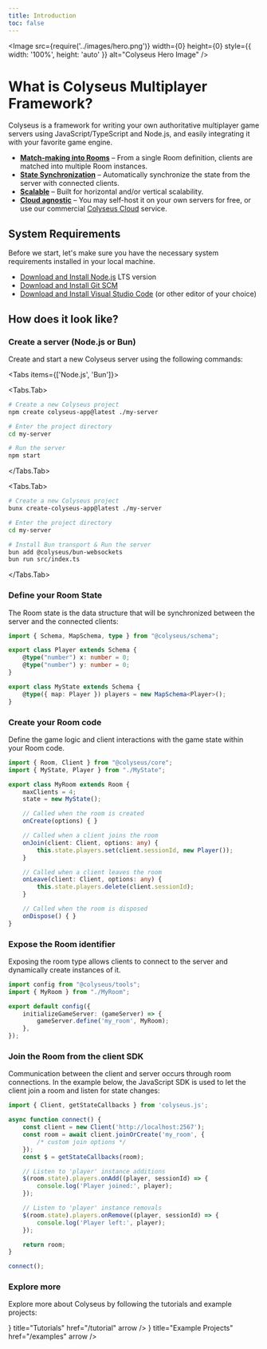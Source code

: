 ```yaml
---
title: Introduction
toc: false
---
```



<Image src={require('../images/hero.png')} width={0} height={0} style={{ width: '100%', height: 'auto' }} alt="Colyseus Hero Image" />

# What is Colyseus Multiplayer Framework?

Colyseus is a framework for writing your own authoritative multiplayer game servers using JavaScript/TypeScript and Node.js, and easily integrating it with your favorite game engine.

-  [**<PeopleIcon /> Match-making into Rooms**](/server/room) – From a single Room definition, clients are matched into multiple Room instances.
- [**<SyncIcon /> State Synchronization**](/state) – Automatically synchronize the state from the server with connected clients.
- [**<ServerIcon /> Scalable**](/deployment/scalability) – Built for horizontal and/or vertical scalability.
- [**<CloudIcon /> Cloud agnostic**](/deployment) – You may self-host it on your own servers for free, or use our commercial [Colyseus Cloud](https://cloud.colyseus.io/) service.

## System Requirements

Before we start, let's make sure you have the necessary system requirements installed in your local machine.

- [<DownloadIcon /> Download and Install Node.js](https://nodejs.org/) LTS version
- [<DownloadIcon /> Download and Install Git SCM](https://git-scm.com/downloads)
- [<DownloadIcon /> Download and Install Visual Studio Code](https://code.visualstudio.com/) (or other editor of your choice)

## How does it look like?

<Steps>

### Create a server (Node.js or Bun)

Create and start a new Colyseus server using the following commands:

<Tabs items={['Node.js', 'Bun']}>

  <Tabs.Tab>
```sh filename="Terminal: Node.js"
# Create a new Colyseus project
npm create colyseus-app@latest ./my-server

# Enter the project directory
cd my-server

# Run the server
npm start
```
  </Tabs.Tab>

  <Tabs.Tab>
```sh filename="Terminal: Bun"
# Create a new Colyseus project
bunx create-colyseus-app@latest ./my-server

# Enter the project directory
cd my-server

# Install Bun transport & Run the server
bun add @colyseus/bun-websockets
bun run src/index.ts
```
  </Tabs.Tab>
</Tabs>

### Define your Room State

The Room state is the data structure that will be synchronized between the server and the connected clients:

```ts copy filename="src/rooms/MyState.ts"
import { Schema, MapSchema, type } from "@colyseus/schema";

export class Player extends Schema {
    @type("number") x: number = 0;
    @type("number") y: number = 0;
}

export class MyState extends Schema {
    @type({ map: Player }) players = new MapSchema<Player>();
}
```

### Create your Room code

Define the game logic and client interactions with the game state within your Room code.

```ts copy filename="src/rooms/MyRoom.ts"
import { Room, Client } from "@colyseus/core";
import { MyState, Player } from "./MyState";

export class MyRoom extends Room {
    maxClients = 4;
    state = new MyState();

    // Called when the room is created
    onCreate(options) { }

    // Called when a client joins the room
    onJoin(client: Client, options: any) {
        this.state.players.set(client.sessionId, new Player());
    }

    // Called when a client leaves the room
    onLeave(client: Client, options: any) {
        this.state.players.delete(client.sessionId);
    }

    // Called when the room is disposed
    onDispose() { }
}
```

### Expose the Room identifier

Exposing the room type allows clients to connect to the server and dynamically create instances of it.

```ts {6} copy filename="src/app.config.ts"
import config from "@colyseus/tools";
import { MyRoom } from "./MyRoom";

export default config({
    initializeGameServer: (gameServer) => {
        gameServer.define('my_room', MyRoom);
    },
});
```

### Join the Room from the client SDK

Communication between the client and server occurs through room connections. In the example below, the JavaScript SDK is used to let the client join a room and listen for state changes:

```ts copy filename="client.ts"
import { Client, getStateCallbacks } from 'colyseus.js';

async function connect() {
    const client = new Client('http://localhost:2567');
    const room = await client.joinOrCreate('my_room', {
        /* custom join options */
    });
    const $ = getStateCallbacks(room);

    // Listen to 'player' instance additions
    $(room.state).players.onAdd((player, sessionId) => {
        console.log('Player joined:', player);
    });

    // Listen to 'player' instance removals
    $(room.state).players.onRemove((player, sessionId) => {
        console.log('Player left:', player);
    });

    return room;
}

connect();
```

### Explore more

Explore more about Colyseus by following the tutorials and example projects:

<Cards>
    <Cards.Card icon={<FileCodeIcon/>} title="Tutorials" href="/tutorial" arrow />
    <Cards.Card icon={<RepoIcon/>} title="Example Projects" href="/examples" arrow />
</Cards>

</Steps>
